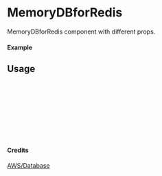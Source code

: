
<Meta of={MemoryDBforRedis} title="AWS/Database/MemoryDBforRedis" />

# MemoryDBforRedis

MemoryDBforRedis component with different props.

#### Example

<Canvas of={MemoryDBforRedis.Primary} />

## Usage

```ts
import { MemoryDBforRedis } from "yadl-ui";

const Example = () => {
  return (
      <MemoryDBforRedis />
  );
};

export default Example;
```

#### Credits
[AWS/Database](https://aws-icons.com/)
